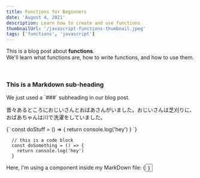 ```yaml
---
title: Functions for Beginners
date: 'August 4, 2021'
description: Learn how to create and use functions
thumbnailUrl: '/javascript-functions-thumbnail.jpeg'
tags: ['functions', 'javascript']
---
```


<p>
  This is a blog post about <strong>functions</strong>. <br/>
  We'll learn what functions are, how to write functions, and how to use them.
</p>

<br/>

### This is a Markdown sub-heading
<p>
  We just used a `###` subheading in our blog post.
</p>
<p>
  昔々あるところにおじいさんとおばあさんがいました。おじいさんは芝刈りに、おばあちゃんは川で洗濯をしていました。
</p>
<SyntaxHighlighter language="javascript">
  {`
    const doStuff = () => {
      return console.log('hey')
    }
  `}
</SyntaxHighlighter>

```
  // this is a code block
  const doSomething = () => {
    return console.log('hey')
  }
```

<div>Here, I'm using a component inside my MarkDown file: {<Button text={"Click me"}/>}</div>
